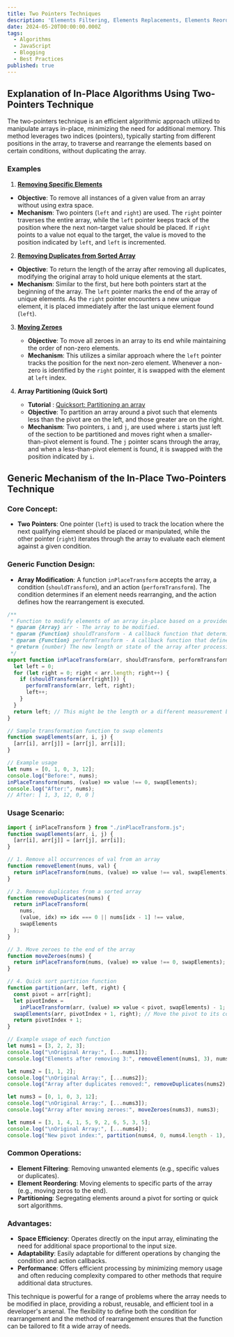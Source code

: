 ```yaml
---
title: Two Pointers Techniques
description: 'Elements Filtering, Elements Replacements, Elements Reordering, Partitioning..'
date: 2024-05-20T00:00:00.000Z
tags:
  - Algorithms
  - JavaScript
  - Blogging
  - Best Practices
published: true
---
```


## Explanation of In-Place Algorithms Using Two-Pointers Technique

The two-pointers technique is an efficient algorithmic approach utilized to manipulate arrays in-place, minimizing the need for additional memory.
This method leverages two indices (pointers), typically starting from different positions in the array, to traverse and rearrange the elements based on certain conditions, without duplicating the array.

### Examples

1. **[Removing Specific Elements](https://leetcode.com/problems/remove-duplicates-from-sorted-array/description/)**

- **Objective**: To remove all instances of a given value from an array without using extra space.
- **Mechanism**: Two pointers (`left` and `right`) are used. The `right` pointer traverses the entire array, while the `left` pointer keeps track of the position where the next non-target value should be placed. If `right` points to a value not equal to the target, the value is moved to the position indicated by `left`, and `left` is incremented.

2. **[Removing Duplicates from Sorted Array](https://leetcode.com/problems/remove-element/description/)**

- **Objective**: To return the length of the array after removing all duplicates, modifying the original array to hold unique elements at the start.
- **Mechanism**: Similar to the first, but here both pointers start at the beginning of the array. The `left` pointer marks the end of the array of unique elements. As the `right` pointer encounters a new unique element, it is placed immediately after the last unique element found (`left`).

3. **[Moving Zeroes](https://leetcode.com/problems/move-zeroes/description/)**

   - **Objective**: To move all zeroes in an array to its end while maintaining the order of non-zero elements.
   - **Mechanism**: This utilizes a similar approach where the `left` pointer tracks the position for the next non-zero element. Whenever a non-zero is identified by the `right` pointer, it is swapped with the element at `left` index.

4. **Array Partitioning (Quick Sort)**
   - **Tutorial** : [Quicksort: Partitioning an array](https://www.youtube.com/watch?v=MZaf_9IZCrc&lc=UgxdqSl7Q5pH0GMutxN4AaABAg)
   - **Objective**: To partition an array around a pivot such that elements less than the pivot are on the left, and those greater are on the right.
   - **Mechanism**: Two pointers, `i` and `j`, are used where `i` starts just left of the section to be partitioned and moves right when a smaller-than-pivot element is found. The `j` pointer scans through the array, and when a less-than-pivot element is found, it is swapped with the position indicated by `i`.

## Generic Mechanism of the In-Place Two-Pointers Technique

### Core Concept:

- **Two Pointers**: One pointer (`left`) is used to track the location where the next qualifying element should be placed or manipulated, while the other pointer (`right`) iterates through the array to evaluate each element against a given condition.

### Generic Function Design:

- **Array Modification**: A function `inPlaceTransform` accepts the array, a condition (`shouldTransform`), and an action (`performTransform`). The condition determines if an element needs rearranging, and the action defines how the rearrangement is executed.

```javascript
/**
 * Function to modify elements of an array in-place based on a provided condition.
 * @param {Array} arr - The array to be modified.
 * @param {Function} shouldTransform - A callback function that determines if the element should be transformed.
 * @param {Function} performTransform - A callback function that defines how to transform the array elements.
 * @return {number} The new length or state of the array after processing.
 */
export function inPlaceTransform(arr, shouldTransform, performTransform) {
  let left = 0;
  for (let right = 0; right < arr.length; right++) {
    if (shouldTransform(arr[right])) {
      performTransform(arr, left, right);
      left++;
    }
  }
  return left; // This might be the length or a different measurement based on the use case.
}

// Sample transformation function to swap elements
function swapElements(arr, i, j) {
  [arr[i], arr[j]] = [arr[j], arr[i]];
}

// Example usage
let nums = [0, 1, 0, 3, 12];
console.log("Before:", nums);
inPlaceTransform(nums, (value) => value !== 0, swapElements);
console.log("After:", nums);
// After: [ 1, 3, 12, 0, 0 ]
```

### Usage Scenario:

```javascript
import { inPlaceTransform } from "./inPlaceTransform.js";
function swapElements(arr, i, j) {
  [arr[i], arr[j]] = [arr[j], arr[i]];
}

// 1. Remove all occurrences of val from an array
function removeElement(nums, val) {
  return inPlaceTransform(nums, (value) => value !== val, swapElements);
}

// 2. Remove duplicates from a sorted array
function removeDuplicates(nums) {
  return inPlaceTransform(
    nums,
    (value, idx) => idx === 0 || nums[idx - 1] !== value,
    swapElements
  );
}

// 3. Move zeroes to the end of the array
function moveZeroes(nums) {
  return inPlaceTransform(nums, (value) => value !== 0, swapElements);
}

// 4. Quick sort partition function
function partition(arr, left, right) {
  const pivot = arr[right];
  let pivotIndex =
    inPlaceTransform(arr, (value) => value < pivot, swapElements) - 1;
  swapElements(arr, pivotIndex + 1, right); // Move the pivot to its correct position
  return pivotIndex + 1;
}

// Example usage of each function
let nums1 = [3, 2, 2, 3];
console.log("\nOriginal Array:", [...nums1]);
console.log("Elements after removing 3:", removeElement(nums1, 3), nums1);

let nums2 = [1, 1, 2];
console.log("\nOriginal Array:", [...nums2]);
console.log("Array after duplicates removed:", removeDuplicates(nums2), nums2);

let nums3 = [0, 1, 0, 3, 12];
console.log("\nOriginal Array:", [...nums3]);
console.log("Array after moving zeroes:", moveZeroes(nums3), nums3);

let nums4 = [3, 1, 4, 1, 5, 9, 2, 6, 5, 3, 5];
console.log("\nOriginal Array:", [...nums4]);
console.log("New pivot index:", partition(nums4, 0, nums4.length - 1), nums4);
```

### Common Operations:

- **Element Filtering**: Removing unwanted elements (e.g., specific values or duplicates).
- **Element Reordering**: Moving elements to specific parts of the array (e.g., moving zeros to the end).
- **Partitioning**: Segregating elements around a pivot for sorting or quick sort algorithms.

### Advantages:

- **Space Efficiency**: Operates directly on the input array, eliminating the need for additional space proportional to the input size.
- **Adaptability**: Easily adaptable for different operations by changing the condition and action callbacks.
- **Performance**: Offers efficient processing by minimizing memory usage and often reducing complexity compared to other methods that require additional data structures.

This technique is powerful for a range of problems where the array needs to be modified in place, providing a robust, reusable, and efficient tool in a developer's arsenal. The flexibility to define both the condition for rearrangement and the method of rearrangement ensures that the function can be tailored to fit a wide array of needs.
